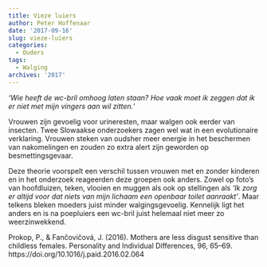 ```yaml
---
title: Vieze luiers
author: Peter Hoffenaar
date: '2017-09-16'
slug: vieze-luiers
categories:
  - Ouders
tags: 
  - Walging
archives: '2017'
---
```

_‘Wie heeft de wc-bril omhoog laten staan? Hoe vaak moet ik zeggen dat ik er niet met mijn vingers aan wil zitten.’_ 

Vrouwen zijn gevoelig voor urineresten, maar walgen ook eerder van insecten. Twee Slowaakse onderzoekers zagen wel wat in een evolutionaire verklaring. Vrouwen steken van oudsher meer energie in het beschermen van nakomelingen en zouden zo extra alert zijn geworden op besmettingsgevaar. 

Deze theorie voorspelt een verschil tussen vrouwen met en zonder kinderen en in het onderzoek reageerden deze groepen ook anders. Zowel op foto’s van hoofdluizen, teken, vlooien en muggen als ook op stellingen als _‘Ik zorg er altijd voor dat niets van mijn lichaam een openbaar toilet aanraakt’_.  Maar telkens bleken moeders juist minder walgingsgevoelig. Kennelijk ligt het anders en is na poepluiers een wc-bril juist helemaal niet meer zo weerzinwekkend. 

Prokop, P., & Fančovičová, J. (2016). Mothers are less disgust sensitive than childless females. Personality and Individual Differences, 96, 65–69. https://doi.org/10.1016/j.paid.2016.02.064